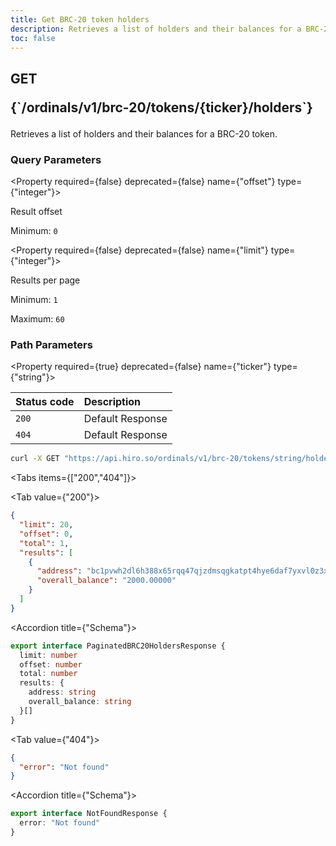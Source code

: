 ```yaml
---
title: Get BRC-20 token holders
description: Retrieves a list of holders and their balances for a BRC-20 token
toc: false
---
```



<Root>

<API>

<div className="flex-1">

<h2 className="not-prose mb-2 inline-flex items-center gap-3 font-mono">
  <div className="rounded-lg border px-1 py-0.5 text-xs font-medium border-green-400/50 bg-green-400/20 text-green-600 dark:text-green-400">
    GET
  </div>
  <p className="text-xs break-words overflow-hidden w-[95%]">{`/ordinals/v1/brc-20/tokens/{ticker}/holders`}</p>
</h2>

Retrieves a list of holders and their balances for a BRC-20 token.

### Query Parameters

<Property required={false} deprecated={false} name={"offset"} type={"integer"}>

Result offset

<span>Minimum: `0`</span>

</Property>

<Property required={false} deprecated={false} name={"limit"} type={"integer"}>

Results per page

<span>Minimum: `1`</span>

<span>Maximum: `60`</span>

</Property>

### Path Parameters

<Property required={true} deprecated={false} name={"ticker"} type={"string"}>

</Property>

| Status code | Description      |
| :---------- | :--------------- |
| `200`       | Default Response |
| `404`       | Default Response |

</div>

<APIExample>

```bash title="curl"
curl -X GET "https://api.hiro.so/ordinals/v1/brc-20/tokens/string/holders"
```

<Tabs items={["200","404"]}>

<Tab value={"200"}>

```json title="Example response"
{
  "limit": 20,
  "offset": 0,
  "total": 1,
  "results": [
    {
      "address": "bc1pvwh2dl6h388x65rqq47qjzdmsqgkatpt4hye6daf7yxvl0z3xjgq247aq8",
      "overall_balance": "2000.00000"
    }
  ]
}
```

<Accordions>

<Accordion title={"Schema"}>

```ts
export interface PaginatedBRC20HoldersResponse {
  limit: number
  offset: number
  total: number
  results: {
    address: string
    overall_balance: string
  }[]
}
```

</Accordion>

</Accordions>

</Tab>

<Tab value={"404"}>

```json title="Example response"
{
  "error": "Not found"
}
```

<Accordions>

<Accordion title={"Schema"}>

```ts
export interface NotFoundResponse {
  error: "Not found"
}
```

</Accordion>

</Accordions>

</Tab>

</Tabs>

</APIExample>

</API>

</Root>
